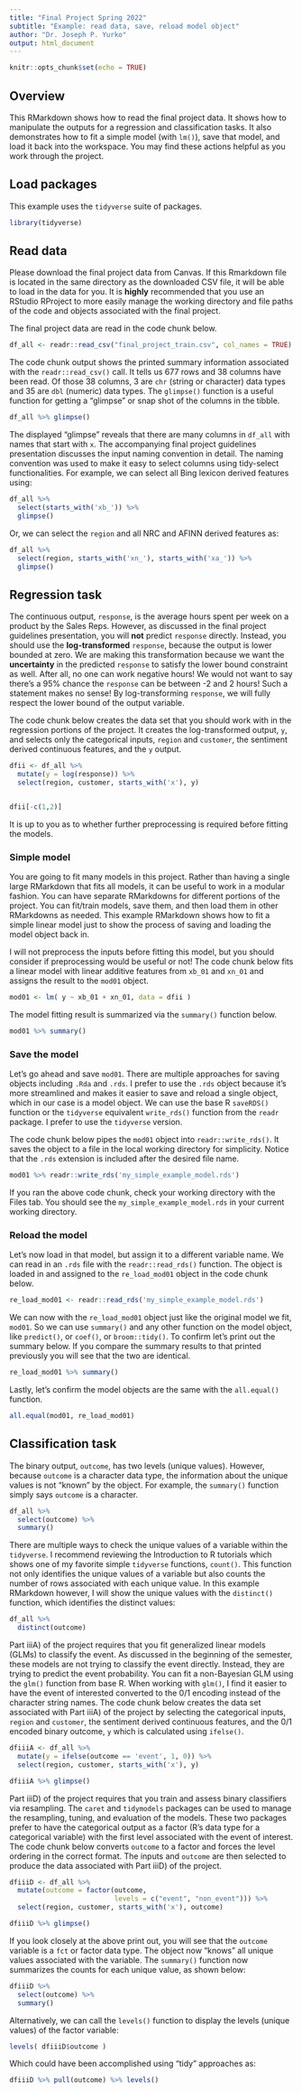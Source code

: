 ```yaml
---
title: "Final Project Spring 2022"
subtitle: "Example: read data, save, reload model object"
author: "Dr. Joseph P. Yurko"
output: html_document
---
```


```r
knitr::opts_chunk$set(echo = TRUE)
```

## Overview

This RMarkdown shows how to read the final project data. It shows how to manipulate the outputs for a regression and classification tasks. It also demonstrates how to fit a simple model (with `lm()`), save that model, and load it back into the workspace. You may find these actions helpful as you work through the project.  

## Load packages

This example uses the `tidyverse` suite of packages.  

```r
library(tidyverse)
```

## Read data

Please download the final project data from Canvas. If this Rmarkdown file is located in the same directory as the downloaded CSV file, it will be able to load in the data for you. It is **highly** recommended that you use an RStudio RProject to more easily manage the working directory and file paths of the code and objects associated with the final project.

The final project data are read in the code chunk below.  

```r
df_all <- readr::read_csv("final_project_train.csv", col_names = TRUE)
```

The code chunk output shows the printed summary information associated with the `readr::read_csv()` call. It tells us 677 rows and 38 columns have been read. Of those 38 columns, 3 are `chr` (string or character) data types and 35 are `dbl` (numeric) data types. The `glimpse()` function is a useful function for getting a "glimpse" or snap shot of the columns in the tibble.  

```r
df_all %>% glimpse()
```

The displayed "glimpse" reveals that there are many columns in `df_all` with names that start with `x`. The accompanying final project guidelines presentation discusses the input naming convention in detail. The naming convention was used to make it easy to select columns using tidy-select functionalities. For example, we can select all Bing lexicon derived features using:  

```r
df_all %>% 
  select(starts_with('xb_')) %>% 
  glimpse()
```

Or, we can select the `region` and all NRC and AFINN derived features as:  

```r
df_all %>% 
  select(region, starts_with('xn_'), starts_with('xa_')) %>% 
  glimpse()
```

## Regression task

The continuous output, `response`, is the average hours spent per week on a product by the Sales Reps. However, as discussed in the final project guidelines presentation, you will **not** predict `response` directly. Instead, you should use the **log-transformed** `response`, because the output is lower bounded at zero. We are making this transformation because we want the **uncertainty** in the predicted `response` to satisfy the lower bound constraint as well. After all, no one can work negative hours! We would not want to say there's a 95% chance the `response` can be between -2 and 2 hours! Such a statement makes no sense! By log-transforming `response`, we will fully respect the lower bound of the output variable.  

The code chunk below creates the data set that you should work with in the regression portions of the project. It creates the log-transformed output, `y`, and selects only the categorical inputs, `region` and `customer`, the sentiment derived continuous features, and the `y` output.  

```r
dfii <- df_all %>% 
  mutate(y = log(response)) %>% 
  select(region, customer, starts_with('x'), y)


dfii[-c(1,2)]
```

It is up to you as to whether further preprocessing is required before fitting the models.  

### Simple model

You are going to fit many models in this project. Rather than having a single large RMarkdown that fits all models, it can be useful to work in a modular fashion. You can have separate RMarkdowns for different portions of the project. You can fit/train models, save them, and then load them in other RMarkdowns as needed. This example RMarkdown shows how to fit a simple linear model just to show the process of saving and loading the model object back in.  

I will not preprocess the inputs before fitting this model, but you should consider if preprocessing would be useful or not! The code chunk below fits a linear model with linear additive features from `xb_01` and `xn_01` and assigns the result to the `mod01` object.  

```r
mod01 <- lm( y ~ xb_01 + xn_01, data = dfii )
```

The model fitting result is summarized via the `summary()` function below.  

```r
mod01 %>% summary()
```

### Save the model

Let’s go ahead and save `mod01`. There are multiple approaches for saving objects including `.Rda` and `.rds`. I prefer to use the `.rds` object because it’s more streamlined and makes it easier to save and reload a single object, which in our case is a model object. We can use the base R `saveRDS()` function or the `tidyverse` equivalent `write_rds()` function from the `readr` package. I prefer to use the `tidyverse` version.

The code chunk below pipes the `mod01` object into `readr::write_rds()`. It saves the object to a file in the local working directory for simplicity. Notice that the `.rds` extension is included after the desired file name.  

```r
mod01 %>% readr::write_rds('my_simple_example_model.rds')
```

If you ran the above code chunk, check your working directory with the Files tab. You should see the `my_simple_example_model.rds` in your current working directory.  

### Reload the model

Let’s now load in that model, but assign it to a different variable name. We can read in an `.rds` file with the `readr::read_rds()` function. The object is loaded in and assigned to the `re_load_mod01` object in the code chunk below.  

```r
re_load_mod01 <- readr::read_rds('my_simple_example_model.rds')
```

We can now with the `re_load_mod01` object just like the original model we fit, `mod01`. So we can use `summary()` and any other function on the model object, like `predict()`, or `coef()`, or `broom::tidy()`. To confirm let’s print out the summary below. If you compare the summary results to that printed previously you will see that the two are identical.  

```r
re_load_mod01 %>% summary()
```

Lastly, let's confirm the model objects are the same with the `all.equal()` function.  

```r
all.equal(mod01, re_load_mod01)
```

## Classification task

The binary output, `outcome`, has two levels (unique values). However, because `outcome` is a character data type, the information about the unique values is not "known" by the object. For example, the `summary()` function simply says `outcome` is a character.  

```r
df_all %>% 
  select(outcome) %>% 
  summary()
```

There are multiple ways to check the unique values of a variable within the `tidyverse`. I recommend reviewing the Introduction to R tutorials which shows one of my favorite simple `tidyverse` functions, `count()`. This function not only identifies the unique values of a variable but also counts the number of rows associated with each unique value. In this example RMarkdown however, I will show the unique values with the `distinct()` function, which identifies the distinct values:  

```r
df_all %>% 
  distinct(outcome)
```

Part iiiA) of the project requires that you fit generalized linear models (GLMs) to classify the event. As discussed in the beginning of the semester, these models are not trying to classify the event directly. Instead, they are trying to predict the event probability. You can fit a non-Bayesian GLM using the `glm()` function from base R. When working with `glm()`, I find it easier to have the event of interested converted to the 0/1 encoding instead of the character string names. The code chunk below creates the data set associated with Part iiiA) of the project by selecting the categorical inputs, `region` and `customer`, the sentiment derived continuous features, and the 0/1 encoded binary outcome, `y` which is calculated using `ifelse()`.  

```r
dfiiiA <- df_all %>% 
  mutate(y = ifelse(outcome == 'event', 1, 0)) %>% 
  select(region, customer, starts_with('x'), y)

dfiiiA %>% glimpse()
```

Part iiiD) of the project requires that you train and assess binary classifiers via resampling. The `caret` and `tidymodels` packages can be used to manage the resampling, tuning, and evaluation of the models. These two packages prefer to have the categorical output as a factor (R's data type for a categorical variable) with the first level associated with the event of interest. The code chunk below converts `outcome` to a factor and forces the level ordering in the correct format. The inputs and `outcome` are then selected to produce the data associated with Part iiiD) of the project.  

```r
dfiiiD <- df_all %>% 
  mutate(outcome = factor(outcome, 
                          levels = c("event", "non_event"))) %>% 
  select(region, customer, starts_with('x'), outcome)

dfiiiD %>% glimpse()
```

If you look closely at the above print out, you will see that the `outcome` variable is a `fct` or factor data type. The object now "knows" all unique values associated with the variable. The `summary()` function now summarizes the counts for each unique value, as shown below:  

```r
dfiiiD %>% 
  select(outcome) %>% 
  summary()
```

Alternatively, we can call the `levels()` function to display the levels (unique values) of the factor variable:  

```r
levels( dfiiiD$outcome )
```

Which could have been accomplished using "tidy" approaches as:  

```r
dfiiiD %>% pull(outcome) %>% levels()
```

